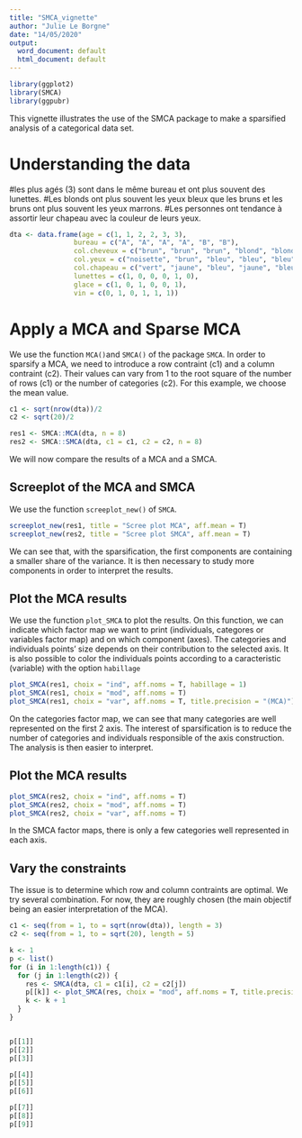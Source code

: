 ```yaml
---
title: "SMCA_vignette"
author: "Julie Le Borgne"
date: "14/05/2020"
output:
  word_document: default
  html_document: default
---
```


```r
library(ggplot2)
library(SMCA)
library(ggpubr)
```

This vignette illustrates the use of the SMCA package to make a sparsified analysis of a categorical data set.

# Understanding the data

#les plus agés (3) sont dans le même bureau et ont plus souvent des lunettes. 
#Les blonds ont plus souvent les yeux bleux que les bruns et les bruns ont plus souvent les yeux marrons.
#Les personnes ont tendance à assortir leur chapeau avec la couleur de leurs yeux.

```r
dta <- data.frame(age = c(1, 1, 2, 2, 3, 3), 
                bureau = c("A", "A", "A", "A", "B", "B"), 
                col.cheveux = c("brun", "brun", "brun", "blond", "blond", "brun"),
                col.yeux = c("noisette", "brun", "bleu", "bleu", "bleu", "noisette"),
                col.chapeau = c("vert", "jaune", "bleu", "jaune", "bleu", "vert"),
                lunettes = c(1, 0, 0, 0, 1, 0),
                glace = c(1, 0, 1, 0, 0, 1),
                vin = c(0, 1, 0, 1, 1, 1))
```

# Apply a MCA and Sparse MCA

We use the function `MCA()`and `SMCA()` of the package `SMCA`.
In order to sparsify a MCA, we need to introduce a row contraint (c1) and a column contraint (c2). Their values can vary from 1 to the root square of the number of rows (c1) or the number of categories (c2). For this example, we choose the mean value.

```r

c1 <- sqrt(nrow(dta))/2
c2 <- sqrt(20)/2

res1 <- SMCA::MCA(dta, n = 8)
res2 <- SMCA::SMCA(dta, c1 = c1, c2 = c2, n = 8)
```

We will now compare the results of a MCA and a SMCA. 

## Screeplot of the MCA and SMCA
We use the function `screeplot_new()` of `SMCA`.
```r
screeplot_new(res1, title = "Scree plot MCA", aff.mean = T)
screeplot_new(res2, title = "Scree plot SMCA", aff.mean = T)

```
We can see that, with the sparsification, the first components are containing a smaller share of the variance. It is then necessary to study more components in order to interpret the results. 

## Plot the MCA results

We use the function `plot_SMCA` to plot the results. On this function, we can indicate which factor map we want to print (individuals, categores or variables factor map) and on which component (axes). The categories and individuals points' size depends on their contribution to the selected axis. It is also possible to color the individuals points according to a caracteristic (variable) with the option `habillage`

```r
plot_SMCA(res1, choix = "ind", aff.noms = T, habillage = 1)
plot_SMCA(res1, choix = "mod", aff.noms = T)
plot_SMCA(res1, choix = "var", aff.noms = T, title.precision = "(MCA)")

```

On the categories factor map, we can see that many categories are well represented on the first 2 axis. The interest of sparsification is to reduce the number of categories and individuals responsible of the axis construction. The analysis is then easier to interpret.

## Plot the MCA results

```r
plot_SMCA(res2, choix = "ind", aff.noms = T)
plot_SMCA(res2, choix = "mod", aff.noms = T)
plot_SMCA(res2, choix = "var", aff.noms = T)

```
In the SMCA factor maps, there is only a few categories well represented in each axis.

## Vary the constraints
The issue is to determine which row and column contraints are optimal. We try several combination. For now, they are roughly chosen (the main objectif being an easier interpretation of the MCA).
```r
c1 <- seq(from = 1, to = sqrt(nrow(dta)), length = 3)
c2 <- seq(from = 1, to = sqrt(20), length = 5)

k <- 1
p <- list()
for (i in 1:length(c1)) {
  for (j in 1:length(c2)) {
    res <- SMCA(dta, c1 = c1[i], c2 = c2[j])
    p[[k]] <- plot_SMCA(res, choix = "mod", aff.noms = T, title.precision = paste("(c1 =", c1[i], ", c2 =", c2[j], ")", sep = " "))
    k <- k + 1
  }
}



```

```r
p[[1]] 
p[[2]]
p[[3]]
```
```r
p[[4]] 
p[[5]]
p[[6]]
```


```r
p[[7]] 
p[[8]]
p[[9]]
```
